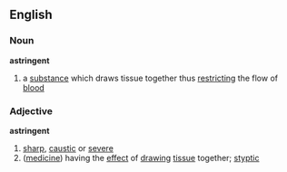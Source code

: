 == English ==
=== Noun ===
'''astringent'''
# a [[substance]] which draws tissue together thus [[restricting]] the flow of [[blood]]

=== Adjective ===
'''astringent'''
# [[sharp]], [[caustic]] or [[severe]]
# ([[medicine]]) having the [[effect]] of [[drawing]] [[tissue]]  together; [[styptic]]
